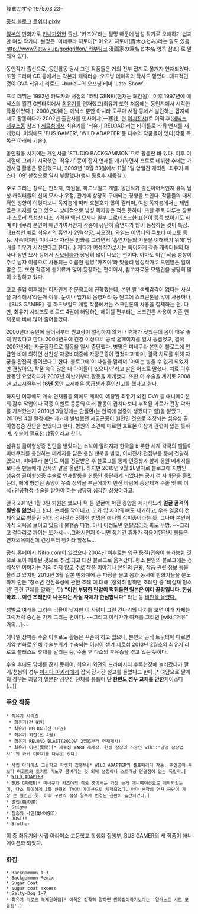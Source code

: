 峰倉かずや 1975.03.23~

[http://nitroblog.exblog.jp/ 공식 블로그]
[http://twitter.com/kaz_minekura 트위터] [http://www.pixiv.net/member.php?id=6929755 pixiv]

[[일본]]의 만화가로 [[카나가와]]현 출신. '카즈야'라는 필명 때문에 남성 작가로 오해하기 쉽지만 여성 작가다. 본명은 '미네쿠라 히토미[* 아오키 히토미(青木ひとみ)라는 말도 있음. [[http://www7.atwiki.jp/godgriffon/ 외부링크]] 漫画家の筆名と本名 항목 참조]'로 알려져 있다.

동인작가 출신으로, 동인활동 당시 그린 작품들은 거의 전부 잡지로 옮겨져 연재되었다. 또한 드라마 CD 등에서는 각본과 캐릭터송, 오프닝 테마곡의 작사도 맡았다. 대표적인 것이 OVA 최유기 리로드 ~burial~의 오프닝 테마 'Late-Show'.

프로 데뷔는 1993년 카도카와 서점의 '코믹 GENKi(현재는 폐간됨)'. 이후 1997년에 에닉스의 월간 G판타지에서 [[최유기]]를 연재했고(최유기 또한 처음에는 동인지에서 시작한 작품이었다.), 2000년대에는 에닉스 뿐만 아니라 도쿠마 서점 등에서 발간하는 잡지에서도 활동하다가 2002년 출판사를 잇사이샤(一塞社, 현 [[이치진샤]])로 이적 후([[에닉스 내부소동]] 참조.) [[제로섬]]에서 최유기를 '최유기 RELOAD'라는 타이틀로 바꿔 연재를 재개했다. 이외에도 'BUS GAMER', 'WILD ADAPTER'등 다수의 작품들이 있다(작품 목록은 아래에 기술.).

동인활동 시기에는 개인서클 'STUDIO BACKGAMMON'으로 활동한 바 있다. 이후 이 시절에 그리기 시작했던 '최유기' 등이 잡지 연재를 개시하면서 프로로 데뷔한 후에는 개인서클 활동은 중단했으나, 2009년 10월 30일에서 11월 1일 양일간 개최된 '최유기 페스타 '09' 한정으로 일시 부활했다(행사 종료후 재동결.). 

주로 그리는 장르는 판타지, 학원물, 하드보일드 계열. 동인작가 출신이어서인지 유독 남성 캐릭터들의 신체 묘사나 우정, 관계에 상당히 구애되는 경향을 보인다. 작품들의 대체적인 성향이 이렇다보니 독자층에 따라 호불호가 많이 갈리며, 여성 독자층에서는 제법 많은 지지를 얻고 있으나 상대적으로 남성 독자층은 적은 듯하다. 또한 주로 다루는 장르나 스토리 특성상 다소 과격한 액션 묘사나 일부 그로테스크한 표현이 종종 보이기도 하며 미네쿠라 본인이 애연가여서인지 작중에 유난히 흡연자가 많이 등장하는 것이 특징. 대표적인 예로 최유기의 흡연자 2인(삼장, 사오정), 와일드 어댑터의 쿠보타 마코토 등등. 사족이지만 미네쿠라 자신은 만화를 그리면서 '흡연자들의 기분을 이해하기 위해' 담배를 피우기 시작했다고 한다(…) 게다가 여성작가로서는 특이하게 작중 캐릭터들의 대사나 장면 묘사 등에서 [[시모네타]]가 상당히 많이 나오는 편이다. 아마도 이런 작품 성향이 주로 남자 이름으로 사용되는 이름인 필명 '카즈야'와 맞물려 남성작가로 오인받은 일이 많은 듯. 또한 작중에 총기류가 많이 등장하는 편이어서, 참고자료용 모델건을 상당히 많이 소장하고 있다.

고교 졸업 이후에는 디자인계 전문학교에 진학했는데, 본인 왈 '색채감각이 없다는 사실을 자각해서'라는게 이유. 눈이나 입가의 음영처리 등 원고에 스크린톤을 많이 사용하나, 《BUS GAMER》등 하드보일드 계열 작품에서는 스크린톤의 사용을 절제하는 편. 다만, 최유기 시리즈도 리로드 4권에 해당하는 헤이젤 편부터는 스크린톤 사용이 기존 연재분에 비해 많이 줄어들었다.

2000년대 중반에 들어서부터 원고량이 일정하지 않거나 휴재가 잦았는데 몸이 매우 좋지 않았다고 한다. 2004년도에 건강 이상으로 공식 홈페이지를 일시 동결했고, 결국 2007년에는 자궁질환으로 활동을 일시 중단했다. 병명은 미네쿠라 본인이 블로그에 언급한 바에 의하면 선천성 자궁비대증에 자궁근종이 겹쳤다고 하며, 결국 치료를 위해 자궁을 완전히 들어냈다고 한다. 블로그에 이 사실을 알리며 '아이는 낳을 수 없게 되었지만 괜찮아요, 작품 속의 많은 내 아이들이 있으니까'라고 밝은 어조로 말했다. 치료 이후 한동안 요양하다가 2007년 하반기부터 활동을 재개했다. 또한 이 수술을 계기로 2008년 고교시절부터 '''16년''' 동안 교제해온 동급생과 혼인신고를 했다고 한다.

하지만 이후에도 계속 연재활동 외에도 제작이 예정된 최유기 외전 OVA 등 애니메이션의 감수 작업이나 각종 이벤트 등등의 여러 활동이 겹치다보니 누적된 과로가 건강 악화를 가져왔는지 2010년 3월경에는 안질환(눈 안쪽에 염증이 생겼다고 함)을 앓았고, 2010년 4월 말경에는 과거에 발병했던 자궁근종이 원인인 것으로 추정되는 섬유성 골이형성증 진단을 받았다고 한다. 병원의 소견에 따르면 호르몬 이상과 관련이 있는 듯하며, 수술이 필요한 상황이라고 한다.

섬유성 골이형성증 진단을 받았다는 소식이 알려지자 한국을 비롯한 세계 각국의 팬들이 미네쿠라를 응원하는 메세지를 담은 응원 팬북을 발행, 이치진샤 편집부를 통해 전달하였으며, 미네쿠라 본인도 이를 전달받은 후 블로그를 통해 인증샷과 함께 응원 메세지를 보내준 팬들에게 감사의 말을 올렸다. 하지만 2010년 9월 28일자로 블로그에 지병인 섬유성 골이형성증 수술로 연재활동을 한동안 중단하게 되었다는 공지 겸 사과문을 올렸는데, 뼈에 형성된 종양이 우측 상악골 부근에까지 번진 바람에 종양제거 수술 및 뼈 이식+인공형성 수술을 받아야 하는 상당히 심각한 상황이라고.

결국 2011년 1월 3일 퇴원은 했으나 턱 등 얼굴에 퍼진 종양을 제거하느라 '''얼굴 골격의 절반을 잃었'''다고 한다. 눈뼈를 깍아내고, 코와 입 사이의 뼈도 제거하고, 우측 얼굴이 전체적으로 함몰된 상태. 검사결과 정확한 병명은 에나멜 상피종이라는 듯. 그나마 본인이 아직 의욕을 보이고 있으니 불행중 다행..아니 이정도면 [[멘탈갑]]이라 봐도 무방. ~~그리고 곁다리로 까이는 토가시~~.그래서인지 아니면 장기간 휴재가 적응이된건지 팬들은 연재의욕이전에 건강부터 챙기라 할정도...

공식 홈페이지 Nitro.com이 있었으나 2004년 이후로는 영구 동결(접속이 불가능한 것으로 보아 폐쇄된 것으로 추정)되고 대신 블로그로 옮겨갔다. 평소 본인의 블로그에는 정치적인 이야기는 거의 하지 않고 주로 작품 이야기나 본인의 근황, 작품 관련 정보 등을 올리고 있지만 2010년 3월 일본 만화계에 큰 파장을 몰고 옴과 동시에 만화가들을 분노하게 만든 '청소년 건전육성에 관한 조례'에 대해 (정확히 말하면 조례안 중 '비실재 청소년' 관련 규제를 말하는 듯) '''"이런 부당한 탄압이 먹혀들면 일본은 이미 끝장입니다. 한심하죠... 이런 조례안이 나온다는 사실 자체가 한심합니다"''' 라는 등 [http://nitroblog.exblog.jp/13165093/ 비판을 올렸다.]

뱀발로 여캐를 그리는 비율이 낮지만 이 사람이 그린 칸나기의 나기를 보면 여캐 자체는 그럭저럭 중간은 가게 그리는 편이다. ~~그리고 이작가가 여캐를 그리면 [wiki:"거유" 거의...]~~

에나멜 상피종 수술 이후로도 활동은 꾸준히 하고 있으나, 본인의 공식 트위터에 따르면 기압 변화로 인해 수술부위가 수축되는 이상이 생겨 제로섬 2013년 2월호의 최유기 리로드 블래스트 휴재를 알리는 등, 수술 후 다소의 후유증을 겪고 있는 듯하다.

수술 후에도 담배를 끊지 못하여, 최유기 외전의 드라마시디 수록현장에 놀러갔다가 팔계/천봉의 성우 [[이시다 아키라]]에게 잡혀 장시간 설교를 들었다고 한다.[* 여담으로 팔계의 경우는 최유기 일본판 성우진 전체를 통틀어 '''단 한번도 성우 교체를 안한'''케이스다(...)]

=== 주요 작품 ===
 * [[최유기]] 시리즈
  * 최유기(전 9권)
  * 최유기 RELOAD(전 10권)
  * 최유기 외전(전 4권)
  * 최유기 RELOAD BLAST(2010년 2월호부터 연재개시)
  * 최유기 이문(異聞)[* 제로섬 WARD 게재작. 현장 삼장의 스승인 wiki:"광명 삼장법사" 의 과거 이야기를 다루고 있다]

 * 사립 아라이소 고등학교 학생회 집행부[* WILD ADAPTER의 셀프패러디 작품. 주인공이 쿠보타 마코토와 토키토 미노루 콤비라는 것 외에 설정이나 스토리상 연결점이 없는 독립작.]
 * [[WILD ADAPTER]]
 * BUS GAMER[* 미네쿠라 카즈야의 작품 중에서는 가장 늦게 애니메이션으로 제작되었는데, 다소 특이하게 3화 완결의 TV애니메이션으로 제작되었다. 아마 본작의 연재 중단이 가장 큰 원인인 듯. 이후 구판의 설정 일부가 변경된 신판이 출간되었다.]
 * 벌집(蜂の巣)
 * Stigma
 * 짐승의 낙인(獣の烙印)
 * JUST!!
 * Brother

이 중 최유기와 사립 아라이소 고등학교 학생회 집행부, BUS GAMER의 세 작품이 애니메이션화 되었다.
=== 화집 ===
 * Backgammon 1~3
 * Backgammon-Remix
 * Sugar Coat
 * sugar coat excess
 * Salty-Dog 1~7
 * 최유기 리로드 복제원화집[* 이쪽은 정확히 말하면 원화집이라기보다는 '일러스트 시트 모음집'.]
